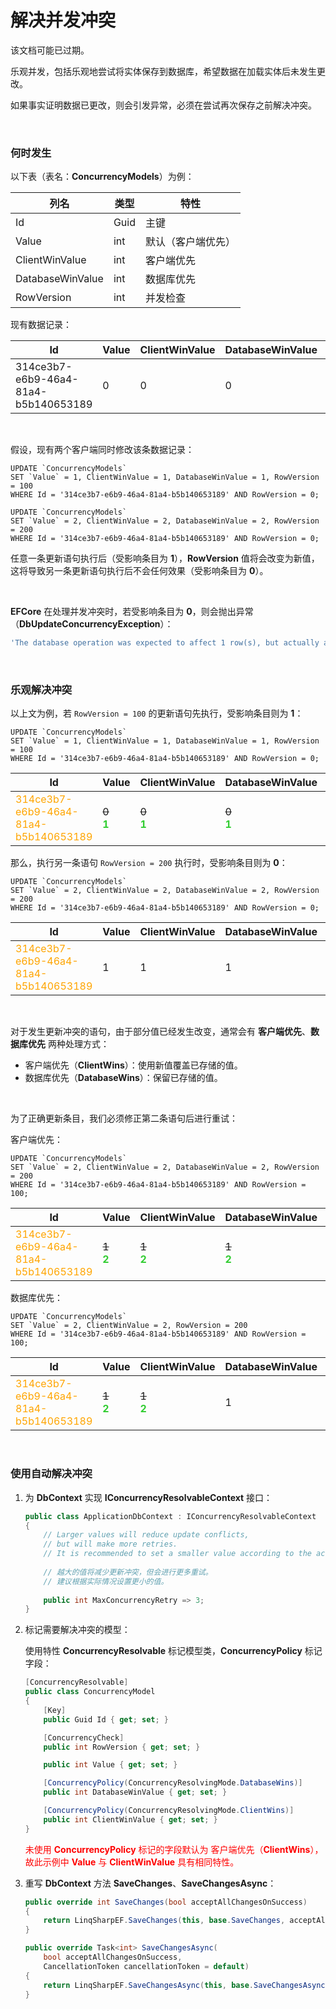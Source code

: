 
# 解决并发冲突

<Callout type="warning">
该文档可能已过期。
</Callout>

乐观并发，包括乐观地尝试将实体保存到数据库，希望数据在加载实体后未发生更改。

如果事实证明数据已更改，则会引发异常，必须在尝试再次保存之前解决冲突。

<br/>

### 何时发生

以下表（表名：**ConcurrencyModels**）为例：

| 列名             | 类型 | 特性               |
| ---------------- | ---- | ------------------ |
| Id               | Guid | 主键               |
| Value            | int  | 默认（客户端优先） |
| ClientWinValue   | int  | 客户端优先         |
| DatabaseWinValue | int  | 数据库优先         |
| RowVersion       | int  | 并发检查           |

现有数据记录：

| Id                                   | Value | ClientWinValue | DatabaseWinValue | RowVersion |
| ------------------------------------ | ----- | -------------- | ---------------- | ---------- |
| 314ce3b7-e6b9-46a4-81a4-b5b140653189 | 0     | 0              | 0                | 0          |

<br/>

假设，现有两个客户端同时修改该条数据记录：

```mysql
UPDATE `ConcurrencyModels` 
SET `Value` = 1, ClientWinValue = 1, DatabaseWinValue = 1, RowVersion = 100 
WHERE Id = '314ce3b7-e6b9-46a4-81a4-b5b140653189' AND RowVersion = 0;
```

```mysql
UPDATE `ConcurrencyModels` 
SET `Value` = 2, ClientWinValue = 2, DatabaseWinValue = 2, RowVersion = 200 
WHERE Id = '314ce3b7-e6b9-46a4-81a4-b5b140653189' AND RowVersion = 0;
```

任意一条更新语句执行后（受影响条目为 **1**），**RowVersion** 值将会改变为新值，这将导致另一条更新语句执行后不会任何效果（受影响条目为 **0**）。

<br/>

**EFCore** 在处理并发冲突时，若受影响条目为 **0**，则会抛出异常（**DbUpdateConcurrencyException**）：

```powershell
'The database operation was expected to affect 1 row(s), but actually affected 0 row(s); '
```

<br/>

### 乐观解决冲突

以上文为例，若 `RowVersion = 100` 的更新语句先执行，受影响条目则为 **1**：

```mysql
UPDATE `ConcurrencyModels` 
SET `Value` = 1, ClientWinValue = 1, DatabaseWinValue = 1, RowVersion = 100 
WHERE Id = '314ce3b7-e6b9-46a4-81a4-b5b140653189' AND RowVersion = 0;
```

| Id                                                           | Value                                          | ClientWinValue                                 | DatabaseWinValue                               | RowVersion                                                   |
| ------------------------------------------------------------ | ---------------------------------------------- | ---------------------------------------------- | ---------------------------------------------- | ------------------------------------------------------------ |
| <font color="orange">314ce3b7-e6b9-46a4-81a4-b5b140653189</font> | ~~0~~<br/><font color="limegreen">**1**</font> | ~~0~~<br/><font color="limegreen">**1**</font> | ~~0~~<br/><font color="limegreen">**1**</font> | <font color="orange">~~0~~</font><br/><font color="limegreen">**100**</font> |

那么，执行另一条语句 `RowVersion = 200` 执行时，受影响条目则为 **0**：

```mysql
UPDATE `ConcurrencyModels` 
SET `Value` = 2, ClientWinValue = 2, DatabaseWinValue = 2, RowVersion = 200 
WHERE Id = '314ce3b7-e6b9-46a4-81a4-b5b140653189' AND RowVersion = 0;
```

| Id                                                           | Value | ClientWinValue | DatabaseWinValue | RowVersion                   |
| ------------------------------------------------------------ | ----- | -------------- | ---------------- | ---------------------------- |
| <font color="orange">314ce3b7-e6b9-46a4-81a4-b5b140653189</font> | 1     | 1              | 1                | <font color="red">100</font> |

<br/>

对于发生更新冲突的语句，由于部分值已经发生改变，通常会有 **客户端优先**、**数据库优先** 两种处理方式：

- 客户端优先（**ClientWins**）：使用新值覆盖已存储的值。
- 数据库优先（**DatabaseWins**）：保留已存储的值。

<br/>

为了正确更新条目，我们必须修正第二条语句后进行重试：

客户端优先：

```mysql
UPDATE `ConcurrencyModels` 
SET `Value` = 2, ClientWinValue = 2, DatabaseWinValue = 2, RowVersion = 200 
WHERE Id = '314ce3b7-e6b9-46a4-81a4-b5b140653189' AND RowVersion = 100;
```

| Id                                                           | Value                                          | ClientWinValue                                 | DatabaseWinValue                               | RowVersion                                                   |
| ------------------------------------------------------------ | ---------------------------------------------- | ---------------------------------------------- | ---------------------------------------------- | ------------------------------------------------------------ |
| <font color="orange">314ce3b7-e6b9-46a4-81a4-b5b140653189</font> | ~~1~~<br/><font color="limegreen">**2**</font> | ~~1~~<br/><font color="limegreen">**2**</font> | ~~1~~<br/><font color="limegreen">**2**</font> | <font color="orange">~~100~~</font><br/><font color="limegreen">**200**</font> |

数据库优先：

```mysql
UPDATE `ConcurrencyModels` 
SET `Value` = 2, ClientWinValue = 2, RowVersion = 200 
WHERE Id = '314ce3b7-e6b9-46a4-81a4-b5b140653189' AND RowVersion = 100;
```

| Id                                                           | Value                                          | ClientWinValue                                 | DatabaseWinValue | RowVersion                                                   |
| ------------------------------------------------------------ | ---------------------------------------------- | ---------------------------------------------- | ---------------- | ------------------------------------------------------------ |
| <font color="orange">314ce3b7-e6b9-46a4-81a4-b5b140653189</font> | ~~1~~<br/><font color="limegreen">**2**</font> | ~~1~~<br/><font color="limegreen">**2**</font> | 1                | <font color="orange">~~100~~</font><br/><font color="limegreen">**200**</font> |

<br/>

### 使用自动解决冲突

1. 为 **DbContext** 实现 **IConcurrencyResolvableContext** 接口：

   ```csharp
   public class ApplicationDbContext : IConcurrencyResolvableContext
   {
       // Larger values will reduce update conflicts,
       // but will make more retries.
       // It is recommended to set a smaller value according to the actual situation.
       
       // 越大的值将减少更新冲突，但会进行更多重试。
       // 建议根据实际情况设置更小的值。
       
       public int MaxConcurrencyRetry => 3;
   }
   ```

2. 标记需要解决冲突的模型：

   使用特性 **ConcurrencyResolvable** 标记模型类，**ConcurrencyPolicy** 标记字段：

   ```csharp
   [ConcurrencyResolvable]
   public class ConcurrencyModel
   {
       [Key]
       public Guid Id { get; set; }
   
       [ConcurrencyCheck]
       public int RowVersion { get; set; }
   
       public int Value { get; set; }
   
       [ConcurrencyPolicy(ConcurrencyResolvingMode.DatabaseWins)]
       public int DatabaseWinValue { get; set; }
   
       [ConcurrencyPolicy(ConcurrencyResolvingMode.ClientWins)]
       public int ClientWinValue { get; set; }
   }
   ```

   <font color="red">未使用 **ConcurrencyPolicy** 标记的字段默认为 客户端优先（**ClientWins**），故此示例中 **Value** 与 **ClientWinValue** 具有相同特性。</font>

3. 重写 **DbContext** 方法 **SaveChanges**、**SaveChangesAsync**：

   ```csharp
   public override int SaveChanges(bool acceptAllChangesOnSuccess)
   {
       return LinqSharpEF.SaveChanges(this, base.SaveChanges, acceptAllChangesOnSuccess);
   }
   
   public override Task<int> SaveChangesAsync(
       bool acceptAllChangesOnSuccess, 
       CancellationToken cancellationToken = default)
   {
       return LinqSharpEF.SaveChangesAsync(this, base.SaveChangesAsync, acceptAllChangesOnSuccess, cancellationToken);
   }
   ```

<br/>

